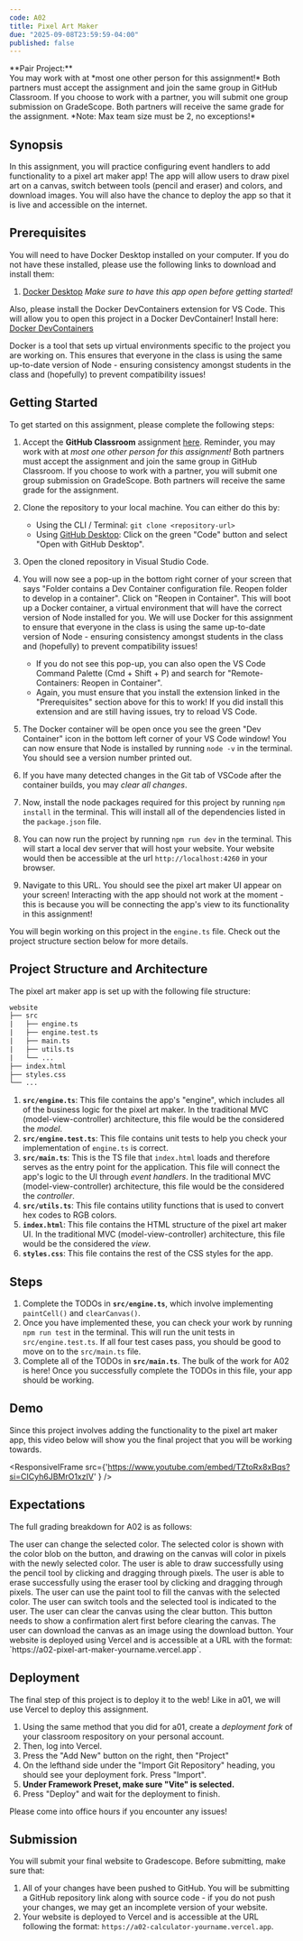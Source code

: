 ```yaml
---
code: A02
title: Pixel Art Maker
due: "2025-09-08T23:59:59-04:00"
published: false
---
```


<Callout type="blue">
    **Pair Project:**<br />
    You may work with at *most one other person for this assignment!* Both partners must accept the assignment and join the same group in GitHub Classroom. If you choose to work with a partner, you will submit one group submission on GradeScope. Both partners will receive the same grade for the assignment. *Note: Max team size must be 2, no exceptions!*
</Callout>

## Synopsis

In this assignment, you will practice configuring event handlers to add functionality to a pixel art maker app! The app will allow users to draw pixel art on a canvas, switch between tools (pencil and eraser) and colors, and download images. You will also have the chance to deploy the app so that it is live and accessible on the internet.

## Prerequisites

You will need to have Docker Desktop installed on your computer. If you do not have these installed, please use the following links to download and install them:
1. [Docker Desktop](https://www.docker.com/products/docker-desktop)
    *Make sure to have this app open before getting started!*

Also, please install the Docker DevContainers extension for VS Code. This will allow you to open this project in a Docker DevContainer! Install here: [Docker DevContainers](https://marketplace.visualstudio.com/items?itemName=ms-vscode-remote.remote-containers)

Docker is a tool that sets up virtual environments specific to the project you are working on. This ensures that everyone in the class is using the same up-to-date version of Node - ensuring consistency amongst students in the class and (hopefully) to prevent compatibility issues!

## Getting Started

To get started on this assignment, please complete the following steps:

1. Accept the **GitHub Classroom** assignment [here](https://classroom.github.com/a/tLhV7zWW). Reminder, you may work with at *most one other person for this assignment!* Both partners must accept the assignment and join the same group in GitHub Classroom. If you choose to work with a partner, you will submit one group submission on GradeScope. Both partners will receive the same grade for the assignment.

2. Clone the repository to your local machine. You can either do this by:
    - Using the CLI / Terminal: `git clone <repository-url>`
    - Using [GitHub Desktop](https://desktop.github.com/download/): Click on the green "Code" button and select "Open with GitHub Desktop".
3. Open the cloned repository in Visual Studio Code.
4. You will now see a pop-up in the bottom right corner of your screen that says "Folder contains a Dev Container configuration file. Reopen folder to develop in a container". Click on "Reopen in Container". This will boot up a Docker container, a virtual environment that will have the correct version of Node installed for you. We will use Docker for this assignment to ensure that everyone in the class is using the same up-to-date version of Node - ensuring consistency amongst students in the class and (hopefully) to prevent compatibility issues!
    - If you do not see this pop-up, you can also open the VS Code Command Palette (Cmd + Shift + P) and search for "Remote-Containers: Reopen in Container".
    - Again, you must ensure that you install the extension linked in the "Prerequisites" section above for this to work! If you did install this extension and are still having issues, try to reload VS Code.
5. The Docker container will be open once you see the green "Dev Container" icon in the bottom left corner of your VS Code window! You can now ensure that Node is installed by running `node -v` in the terminal. You should see a version number printed out.
6. If you have many detected changes in the Git tab of VSCode after the container builds, you may *clear all changes*. 
7. Now, install the node packages required for this project by running `npm install` in the terminal. This will install all of the dependencies listed in the `package.json` file.
8. You can now run the project by running `npm run dev` in the terminal. This will start a local dev server that will host your website. Your website would then be accessible at the url `http://localhost:4260` in your browser. 
9. Navigate to this URL. You should see the pixel art maker UI appear on your screen! Interacting with the app should not work at the moment - this is because you will be connecting the app's view to its functionality in this assignment!

You will begin working on this project in the `engine.ts` file. Check out the project structure section below for more details.

## Project Structure and Architecture

The pixel art maker app is set up with the following file structure:

```html
website
├── src
|   ├── engine.ts
|   ├── engine.test.ts
|   ├── main.ts
|   ├── utils.ts
|   └── ...
├── index.html
├── styles.css
└── ...
```

1. **`src/engine.ts`**: This file contains the app's "engine", which includes all of the business logic for the pixel art maker. In the traditional MVC (model-view-controller) architecture, this file would be the considered the *model*.
2. **`src/engine.test.ts`**: This file contains unit tests to help you check your implementation of `engine.ts` is correct.
3. **`src/main.ts`**: This is the TS file that `index.html` loads and therefore serves as the entry point for the application. This file will connect the app's logic to the UI through *event handlers*. In the traditional MVC (model-view-controller) architecture, this file would be the considered the *controller*.
4. **`src/utils.ts`**: This file contains utility functions that is used to convert hex codes to RGB colors.
5. **`index.html`**: This file contains the HTML structure of the pixel art maker UI. In the traditional MVC (model-view-controller) architecture, this file would be the considered the *view*.
6. **`styles.css`**: This file contains the rest of the CSS styles for the app.

## Steps

1. Complete the TODOs in **`src/engine.ts`**, which involve implementing `paintCell()` and `clearCanvas()`.
2. Once you have implemented these, you can check your work by running `npm run test` in the terminal. This will run the unit tests in `src/engine.test.ts`. If all four test cases pass, you should be good to move on to the `src/main.ts` file.
3. Complete all of the TODOs in **`src/main.ts`**. The bulk of the work for A02 is here! Once you successfully complete the TODOs in this file, your app should be working.

## Demo

Since this project involves adding the functionality to the pixel art maker app, this video below will show you the final project that you will be working towards. 

<ResponsiveIFrame src={'https://www.youtube.com/embed/TZtoRx8xBqs?si=CICyh6JBMrO1xzIV' } />

## Expectations

The full grading breakdown for A02 is as follows:

<Rubric>
    <RubricSectionHeader title={"Functionality"} points={85} />
    <RubricItem points={10}>
        The user can change the selected color. The selected color is shown with the color blob on the button, and drawing on the canvas will color in pixels with the newly selected color.
    </RubricItem>
    <RubricItem points={20}>
        The user is able to draw successfully using the pencil tool by clicking and dragging through pixels.
    </RubricItem>
    <RubricItem points={20}>
        The user is able to erase successfully using the eraser tool by clicking and dragging through pixels.
    </RubricItem>
    <RubricItem points={10}>
        The user can use the paint tool to fill the canvas with the selected color.
    </RubricItem>
    <RubricItem points={10}>
        The user can switch tools and the selected tool is indicated to the user.
    </RubricItem>
     <RubricItem points={10}>
        The user can clear the canvas using the clear button. This button needs to show a confirmation alert first before clearing the canvas.
    </RubricItem>
    <RubricItem points={5}>
        The user can download the canvas as an image using the download button.
    </RubricItem>
    <RubricSectionHeader title={"Deployment"} points={15} />
    <RubricItem points={10}>
        Your website is deployed using Vercel and is accessible at a URL with the format: `https://a02-pixel-art-maker-yourname.vercel.app`.
    </RubricItem>
</Rubric>

## Deployment

The final step of this project is to deploy it to the web! Like in a01, we will use Vercel to deploy this assignment.

1. Using the same method that you did for a01, create a *deployment fork* of your classroom respository on your personal account.
2. Then, log into Vercel.
3. Press the "Add New" button on the right, then "Project"
4. On the lefthand side under the "Import Git Repository" heading, you should see your deployment fork. Press "Import".
5. **Under Framework Preset, make sure "Vite" is selected.**
6. Press "Deploy" and wait for the deployment to finish.

Please come into office hours if you encounter any issues!

## Submission

You will submit your final website to Gradescope. Before submitting, make sure that:

1. All of your changes have been pushed to GitHub. You will be submitting a GitHub repository link along with source code - if you do not push your changes, we may get an incomplete version of your website.
2. Your website is deployed to Vercel and is accessible at the URL following the format: `https://a02-calculator-yourname.vercel.app`.

